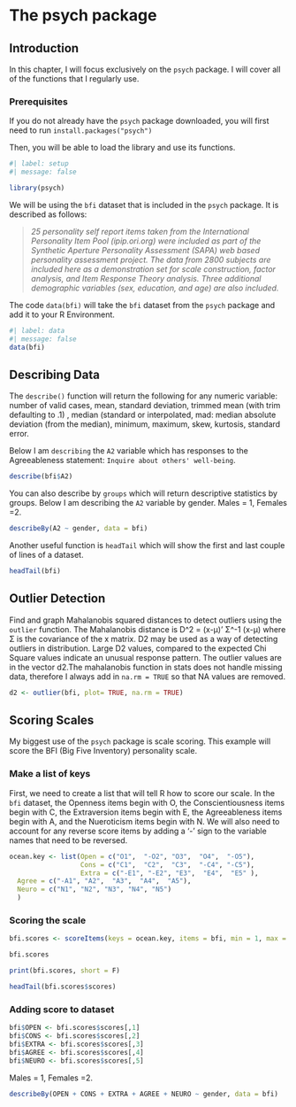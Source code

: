 # The psych package {#sec-psych}

## Introduction

In this chapter, I will focus exclusively on the `psych` package. I will cover all of the functions that I regularly use.

### Prerequisites

If you do not already have the `psych` package downloaded, you will first need to run `install.packages("psych")`

Then, you will be able to load the library and use its functions.

```r
#| label: setup
#| message: false

library(psych)
```

We will be using the `bfi` dataset that is included in the `psych` package. It is described as follows:

> *25 personality self report items taken from the International Personality Item Pool (ipip.ori.org) were included as part of the Synthetic Aperture Personality Assessment (SAPA) web based personality assessment project. The data from 2800 subjects are included here as a demonstration set for scale construction, factor analysis, and Item Response Theory analysis. Three additional demographic variables (sex, education, and age) are also included.*

The code `data(bfi)` will take the `bfi` dataset from the `psych` package and add it to your R Environment.

```r
#| label: data
#| message: false
data(bfi)
```

## Describing Data {#sec-describe}

The `describe()` function will return the following for any numeric variable: number of valid cases, mean, standard deviation, trimmed mean (with trim defaulting to .1) , median (standard or interpolated, mad: median absolute deviation (from the median), minimum, maximum, skew, kurtosis, standard error.

Below I am `describing` the `A2` variable which has responses to the Agreeableness statement: `Inquire about others' well-being`.

```r
describe(bfi$A2)
```

You can also describe by `groups` which will return descriptive statistics by groups. Below I am describing the `A2` variable by gender. Males = 1, Females =2.

```r
describeBy(A2 ~ gender, data = bfi)
```

Another useful function is `headTail` which will show the first and last couple of lines of a dataset.

```r
headTail(bfi)
```

## Outlier Detection {#sec-outliers}

Find and graph Mahalanobis squared distances to detect outliers using the `outlier` function. The Mahalanobis distance is D^2 = (x-μ)' Σ^-1 (x-μ) where Σ is the covariance of the x matrix. D2 may be used as a way of detecting outliers in distribution. Large D2 values, compared to the expected Chi Square values indicate an unusual response pattern. The outlier values are in the vector d2.The mahalanobis function in stats does not handle missing data, therefore I always add in `na.rm = TRUE` so that NA values are removed.

```r
d2 <- outlier(bfi, plot= TRUE, na.rm = TRUE)
```

## Scoring Scales {#sec-score}

My biggest use of the `psych` package is scale scoring. This example will score the BFI (Big Five Inventory) personality scale.

### Make a list of keys

First, we need to create a list that will tell R how to score our scale. In the `bfi` dataset, the Openness items begin with O, the Conscientiousness items begin with C, the Extraversion items begin with E, the Agreeableness items begin with A, and the Nueroticism items begin with N. We will also need to account for any reverse score items by adding a '-' sign to the variable names that need to be reversed.

```r
ocean.key <- list(Open = c("O1",  "-O2", "O3",  "O4",  "-O5"),
                  Cons = c("C1",  "C2",  "C3",  "-C4", "-C5"),
                  Extra = c("-E1", "-E2", "E3",  "E4",  "E5" ),
  Agree = c("-A1", "A2",  "A3",  "A4",  "A5"),
  Neuro = c("N1", "N2", "N3", "N4", "N5")
  )
```

### Scoring the scale

```r
bfi.scores <- scoreItems(keys = ocean.key, items = bfi, min = 1, max = 6)

bfi.scores
```

```r
print(bfi.scores, short = F)
```

```r
headTail(bfi.scores$scores) 
```

### Adding score to dataset

```r
bfi$OPEN <- bfi.scores$scores[,1]
bfi$CONS <- bfi.scores$scores[,2]
bfi$EXTRA <- bfi.scores$scores[,3]
bfi$AGREE <- bfi.scores$scores[,4]
bfi$NEURO <- bfi.scores$scores[,5]
```

Males = 1, Females =2.

```r
describeBy(OPEN + CONS + EXTRA + AGREE + NEURO ~ gender, data = bfi)
```


